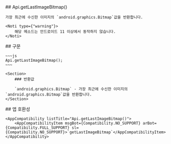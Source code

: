 
<Section>
    ## Api.getLastImageBitmap()

    가장 최근에 수신한 이미지의 `android.graphics.Bitmap`값을 반환합니다.

    <Noti type={"warning"}>
        해당 메소드는 안드로이드 11 이상에서 동작하지 않습니다.
    </Noti>
</Section>
<Section>
    ## 구문

    ~~~js
    Api.getLastImageBitmap();
    ~~~

    <Section>
        ### 반환값

        `android.graphics.Bitmap` - 가장 최근에 수신한 이미지의 `android.graphics.Bitmap`값을 반환합니다.
    </Section>
</Section>
<Section>
    ## 앱 호환성

    <AppCompatibility listTitle="Api.getLastImageBitmap()">
        <AppCompatibilityItem msgBot={Compatibility.NO_SUPPORT} arBot={Compatibility.FULL_SUPPORT} sl={Compatibility.NO_SUPPORT}>`getLastImageBitmap`</AppCompatibilityItem>
    </AppCompatibility>
</Section>